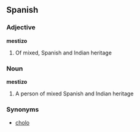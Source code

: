 ==Spanish==
===Adjective===
'''mestizo'''

#Of mixed, Spanish and Indian heritage

===Noun===
'''mestizo'''

#A person of mixed Spanish and Indian heritage

===Synonyms===
*[[cholo]]